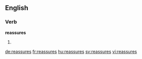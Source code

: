 ==English==

===Verb===
'''reassures'''

# {{third-person singular of|reassure}}

[[de:reassures]]
[[fr:reassures]]
[[hu:reassures]]
[[sv:reassures]]
[[vi:reassures]]